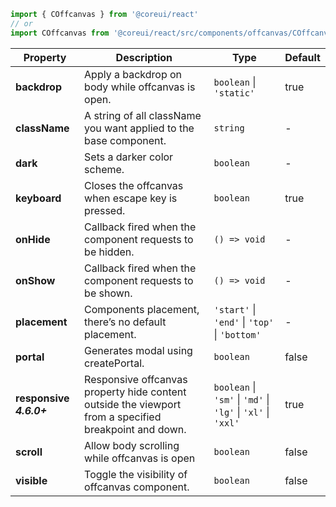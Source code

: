 
```jsx
import { COffcanvas } from '@coreui/react'
// or
import COffcanvas from '@coreui/react/src/components/offcanvas/COffcanvas'
```

| Property | Description | Type | Default |
| --- | --- | --- | --- |
| **backdrop** | Apply a backdrop on body while offcanvas is open. | `boolean` \| `'static'` | true |
| **className** | A string of all className you want applied to the base component. | `string` | - |
| **dark** | Sets a darker color scheme. | `boolean` | - |
| **keyboard** | Closes the offcanvas when escape key is pressed. | `boolean` | true |
| **onHide** | Callback fired when the component requests to be hidden. | `() => void` | - |
| **onShow** | Callback fired when the component requests to be shown. | `() => void` | - |
| **placement** | Components placement, there’s no default placement. | `'start'` \| `'end'` \| `'top'` \| `'bottom'` | - |
| **portal** | Generates modal using createPortal. | `boolean` | false |
| **responsive** **_4.6.0+_** | Responsive offcanvas property hide content outside the viewport from a specified breakpoint and down. | `boolean` \| `'sm'` \| `'md'` \| `'lg'` \| `'xl'` \| `'xxl'` | true |
| **scroll** | Allow body scrolling while offcanvas is open | `boolean` | false |
| **visible** | Toggle the visibility of offcanvas component. | `boolean` | false |
